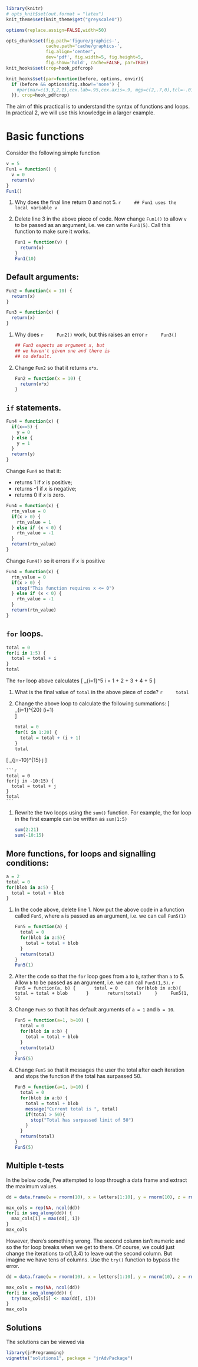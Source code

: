 
```r
library(knitr)
# opts_knit$set(out.format = "latex")
knit_theme$set(knit_theme$get("greyscale0"))

options(replace.assign=FALSE,width=50)

opts_chunk$set(fig.path='figure/graphics-', 
               cache.path='cache/graphics-', 
               fig.align='center', 
               dev='pdf', fig.width=5, fig.height=5, 
               fig.show='hold', cache=FALSE, par=TRUE)
knit_hooks$set(crop=hook_pdfcrop)

knit_hooks$set(par=function(before, options, envir){
  if (before && options$fig.show!='none') {
    #par(mar=c(3,3,2,1),cex.lab=.95,cex.axis=.9, mgp=c(2,.7,0),tcl=-.01, las=1)
  }}, crop=hook_pdfcrop)
```

The aim of this practical is to understand the syntax of functions and 
loops. In practical 2, we will use this knowledge in a larger example.

# Basic functions

Consider the following simple function
```r
v = 5
Fun1 = function() {
  v = 0
  return(v)
}
Fun1()
``` 

1. Why does the final line return 0 and not 5.
    ```r
    ## Fun1 uses the local variable v
    ```
1. Delete line 3 in the above piece of code. Now change `Fun1()` to allow
`v` to be passed as an argument, i.e. we can write `Fun1(5)`. Call
this function to make sure it works.

    ```r
    Fun1 = function(v) {
      return(v)
    }
    Fun1(10)
    ```


## Default arguments:

```r
Fun2 = function(x = 10) {
  return(x)
}

Fun3 = function(x) {
  return(x)
}
``` 

1. Why does 
    ```r
    Fun2()
    ```
    work, but this raises an error
    ```r
    Fun3()
    ```

    ```r
    ## Fun3 expects an argument x, but 
    ## we haven't given one and there is
    ## no default.
    ```

1. Change `Fun2` so that it returns `x*x`.

    ```r
    Fun2 = function(x = 10) {
      return(x*x)
    }
    ``` 

## `if` statements.

```r
Fun4 = function(x) {
  if(x==5) {
    y = 0
  } else {
    y = 1
  }
  return(y)
}
``` 

Change `Fun4` so that it:

  * returns 1 if $x$ is positive;
  * returns -1 if $x$ is negative;
  * returns 0 if $x$ is zero.

```r
Fun4 = function(x) {
  rtn_value = 0
  if(x > 0) {
    rtn_value = 1 
  } else if (x < 0) {
    rtn_value = -1
  }
  return(rtn_value)
}
```   

Change `Fun4()` so it errors if $x$ is positive

```r
Fun4 = function(x) {
  rtn_value = 0
  if(x > 0) {
    stop("This function requires x <= 0")
  } else if (x < 0) {
    rtn_value = -1
  }
  return(rtn_value)
}
```   

## `for` loops.

```r
total = 0
for(i in 1:5) {
  total = total + i
}
total
``` 

The `for` loop above calculates 
\[
\sum_{i=1}^5 i = 1 + 2 + 3 + 4 + 5
\]

1. What is the final value of `total` in the above piece of code?
    ```r
    total
    ```
1. Change the above loop to calculate the following summations:
    \[
\mbox{(i)} \sum_{i=1}^{20} (i+1)  
\]

    ```r
    total = 0
    for(i in 1:20) {
      total = total + (i + 1)
    }
    total
    ```
    
\[
\mbox{(ii)} \sum_{j=-10}^{15} j 
\]

    ```r
    total = 0
    for(j in -10:15) {
      total = total + j
    }
    total
    ```
1. Rewrite the two loops using the `sum()` function. For example, the for loop in the first
example can be written as `sum(1:5)`

    ```r
    sum(2:21)
    sum(-10:15)
    ```

## More functions, for loops and signalling conditions:

```r
a = 2
total = 0
for(blob in a:5) {
  total = total + blob
}
```

1. In the code above, delete line 1. Now put the above code in a function called `Fun5`,
where `a` is passed as an argument, i.e. we can call
`Fun5(1)`

    ```r
    Fun5 = function(a) {
      total = 0
      for(blob in a:5){
        total = total + blob
      }
      return(total)
    }
    Fun5(1)
    ```

1. Alter the code so that the `for` loop goes from `a` to
`b`, rather than `a` to $5$. Allow `b` to be passed as an
argument, i.e. we can call `Fun5(1,5)`.
    ```r
    Fun5 = function(a, b) {
      total = 0
      for(blob in a:b){
        total = total + blob
      }
      return(total)
    }
    Fun5(1, 5)
    ```

1. Change `Fun5` so that it has default arguments of
`a = 1` and `b = 10`.

    ```r
    Fun5 = function(a=1, b=10) {
      total = 0
      for(blob in a:b) {
        total = total + blob
      }
      return(total)
    }
    Fun5(5)
    ``` 
    
1. Change `Fun5` so that it messages the user the total after each iteration and stops the function if the total has surpassed 50.

    ```r
    Fun5 = function(a=1, b=10) {
      total = 0
      for(blob in a:b) {
        total = total + blob
        message("Current total is ", total)
        if(total > 50){
          stop("Total has surpassed limit of 50")
        }
      }
      return(total)
    }
    Fun5(5)
    ```


## Multiple t-tests

In the below code, I've attempted to loop through a data frame and extract the maximum values.

```r
dd = data.frame(w = rnorm(10), x = letters[1:10], y = rnorm(10), z = rnorm(10))

max_cols = rep(NA, ncol(dd))
for(i in seq_along(dd)) {
  max_cols[i] = max(dd[, i])
}
max_cols
```

\noindent However, there's something wrong. The second column isn't numeric and so the for loop breaks when we get to there. Of course, we could just change the iterations to c(1,3,4) to leave out the second column. But imagine we have tens of columns. Use the `try()` function to bypass the error. 

```r
dd = data.frame(w = rnorm(10), x = letters[1:10], y = rnorm(10), z = rnorm(10))

max_cols = rep(NA, ncol(dd))
for(i in seq_along(dd)) {
  try(max_cols[i] <- max(dd[, i]))
}
max_cols
```

## Solutions

The solutions can be viewed via

```r
library(jrProgramming)
vignette("solutions1", package = "jrAdvPackage")
```

